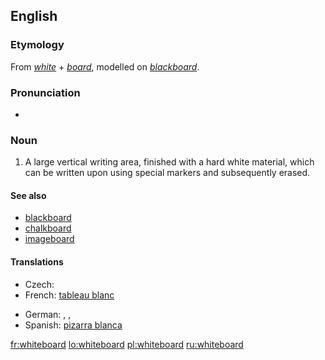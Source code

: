 ==English==
{{wikipedia}}

===Etymology===
From ''[[white]]'' + ''[[board]]'', modelled on ''[[blackboard]]''.

===Pronunciation===
* {{IPA|/ˈwaɪtbɔːd/}}

===Noun===
{{en-noun}}

# A large vertical writing area, finished with a hard white material, which can be written upon using special markers and subsequently erased.

====See also====
* [[blackboard]]
* [[chalkboard]]
* [[imageboard]]

====Translations====
{{trans-top|large vertical writing area}}
* Czech: {{t-|cs|bílá tabule|f}}
* French: [[tableau blanc]] {{m}}
{{trans-mid}}
* German: {{t+|de|Tafel|f}}, {{t|de|Weißwandtafel|f}}, {{t|de|Whiteboard|n}}
* Spanish: [[pizarra blanca]] {{f}}
{{trans-bottom}}

[[fr:whiteboard]]
[[lo:whiteboard]]
[[pl:whiteboard]]
[[ru:whiteboard]]